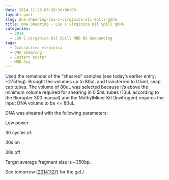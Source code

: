 ```yaml
---
date: 2014-11-26 06:28:18+00:00
layout: post
slug: dna-shearing-lsu-c-virginica-oil-spill-gdna
title: DNA Shearing - LSU C.virginica Oil Spill gDNA
categories:
  - 2014
  - LSU C.virginica Oil Spill MBD BS Sequencing
tags:
  - Crassostrea virginica
  - DNA Shearing
  - Eastern oyster
  - MBD-Seq
---
```


Used the remainder of the "sheared" samples (see today's earlier entry; ~2750ng). Brought the volumes up to 80uL and transferred to 0.5mL snap cap tubes. The volume of 80uL was selected because it's above the minimum volume required for shearing in 0.5mL tubes (10uL according to the Biorupter 300 manual) and the MethylMiner Kit (Invitrogen) requires the input DNA volume to be <= 80uL.

DNA was sheared with the following parameters:

Low power

30 cycles of:

30s on

30s off

Target average fragment size is ~350bp.

See tomorrow ([20141127](https://robertslab.github.io/sams-notebook/posts/2014/2014-11-27-methylated-dna-enrichment-mbd-lsu-c-virginica-oil-spill-gdna.html)) for the gel./
